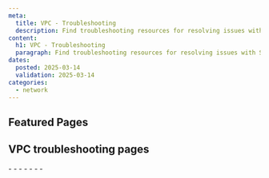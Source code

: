 ```yaml
---
meta:
  title: VPC - Troubleshooting
  description: Find troubleshooting resources for resolving issues with Scaleway Virtual Private Cloud and Private Networks.
content:
  h1: VPC - Troubleshooting
  paragraph: Find troubleshooting resources for resolving issues with Scaleway Virtual Private Cloud and Private Networks.
dates:
  posted: 2025-03-14
  validation: 2025-03-14
categories:
  - network
---
```


<ProductHeader
  productName="VPC troubleshooting"
  productLogo="vpc"
  description="Learn how to fix the most common issues with Scaleway VPC and Private Networks."
/>

## Featured Pages

<Grid>
    <DefaultCard
      title="VPC FAQ"
      description="Answers to common VPC questions"
      url="/vpc/faq/"
      label="See more"
    />
    <DefaultCard
      title="Attaching resources to a Private Network"
      description="Get resources communicating effectively"
      url="/vpc/how-to/attach-resources-to-pn/"
      label="See more"
    />
    <DefaultCard
      title="Understanding routing"
      description="Everything to know about VPC routing"
      url="/vpc/reference-content/understanding-routing/"
      label="See more"
    />
</Grid>
<Grid>
    <DefaultCard
      title="Understanding DNS"
      description="Find info about DNS on VPCs"
      url="/vpc/reference-content/dns/"
      label="See more"
    />
    <DefaultCard
      title="Solving connectivity & routing issues"
      description="Tips and troubleshooting"
      url="/vpc/troubleshooting/vpc-pn-routing-connectivity-issues/"
      label="See more"
    />
    <DefaultCard
      title="Solving problems deleting VPCs and Private Networks"
      description="Get solutions for known blockers"
      url="/vpc/troubleshooting/cant-delete-vpc-pn/"
      label="See more"
    />
</Grid>

## VPC troubleshooting pages

<LinksList>
  - <LinkList to="/vpc/troubleshooting/resource-attached-no-ip/" label="My resource has no IP address on a Private Network (DHCP problems)" />
  - <LinkList to="/vpc/troubleshooting/pn-name/" label="I am experiencing DNS or SSL errors and conflicts with my Private Network" />
  - <LinkList to="/vpc/troubleshooting/vpc-pn-routing-connectivity-issues/" label="I am experiencing connectivity or routing issues with my VPC or Private Network" />
  - <LinkList to="/vpc/troubleshooting/cant-delete-vpc-pn/" label="I can't delete my VPC or Private Network" />
  - <LinkList to="/vpc/troubleshooting/connectivity-tests/" label="Connectivity tests for unreachable Instances in a Private Network" />
  - <LinkList to="/vpc/troubleshooting/autoconfig-not-working/" label="My legacy Instance is attached to a Private Network but auto-configuration is not working" />
  - <LinkList to="/vpc/troubleshooting/vpc-limitations/" label="VPC limitations" />
</LinksList>
